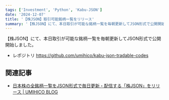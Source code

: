 ```yaml
---
tags: ['Investment', 'Python', 'Kabu-JSON']
date: '2024-12-07'
title: '【株JSON】取引可能銘柄一覧をリリース'
summary: '【株JSON】にて、本日取引が可能な銘柄一覧を毎朝更新してJSON形式で公開開始しました。'
---
```


【株JSON】にて、本日取引が可能な銘柄一覧を毎朝更新してJSON形式で公開開始しました。

- レポジトリ https://github.com/umihico/kabu-json-tradable-codes

## 関連記事

- [日本株の全銘柄一覧をJSON形式で毎日更新・配信する「株JSON」をリリース | UMIHICO BLOG](https://umihi.co/blog/20240908-kabu-json-release)

